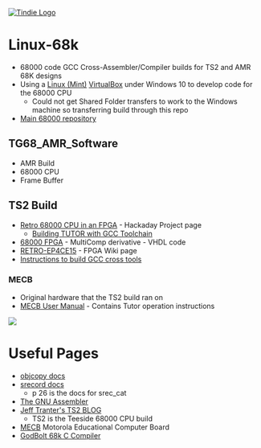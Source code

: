 <a href="https://www.tindie.com/stores/land_boards/"><img src="http://land-boards.com/blwiki/images/5/51/Tindie-mediums.png" alt="Tindie Logo"></img></a> 

= Linux-68k =

* 68000 code GCC Cross-Assembler/Compiler builds for TS2 and AMR 68K designs
* Using a [https://linuxmint.com/ Linux (Mint)] [https://www.virtualbox.org/ VirtualBox] under Windows 10 to develop code for the 68000 CPU
** Could not get Shared Folder transfers to work to the Windows machine so transferring build through this repo
* [https://github.com/douggilliland/Retro-Computers/tree/master/68000 Main 68000 repository]

== TG68_AMR_Software ==

* AMR Build
* 68000 CPU
* Frame Buffer

== TS2 Build ==

* [https://hackaday.io/project/173678-retro-68000-cpu-in-an-fpga Retro 68000 CPU in an FPGA] - Hackaday Project page
** [https://hackaday.io/project/173678-retro-68000-cpu-in-an-fpga/log/182141-building-tutor-with-gcc-toolchain Building TUTOR with GCC Toolchain]
* [https://github.com/douggilliland/MultiComp/wiki 68000 FPGA] - MultiComp derivative - VHDL code
* [http://land-boards.com/blwiki/index.php?title=RETRO-EP4CE15 RETRO-EP4CE15] - FPGA Wiki page
* [https://github.com/douggilliland/Retro-Computers/tree/master/68000/Dev%20Tools/GCC_m68k-elf-toolchain Instructions to build GCC cross tools]

=== MECB ===

* Original hardware that the TS2 build ran on
* [https://raw.githubusercontent.com/douggilliland/Retro-Computers/master/68000/ReferenceDesigns/MECB/MecbManual.pdf MECB User Manual] - Contains Tutor operation instructions

<img src="https://raw.githubusercontent.com/douggilliland/Retro-Computers/master/68000/ReferenceDesigns/MECB/MECB-02.jpg"></img>

= Useful Pages =

* [https://sourceware.org/binutils/docs/binutils/objcopy.html objcopy docs]
* [https://github.com/douggilliland/Retro-Computers/blob/master/PC%20Tools/srecord/srecord-1.64.pdf srecord docs]
** p 26 is the docs for srec_cat
* [http://tigcc.ticalc.org/doc/gnuasm.html The GNU Assembler]
* [https://jefftranter.blogspot.com/2016/11/building-68000-single-board-computer.html Jeff Tranter's TS2 BLOG]
** TS2 is the Teeside 68000 CPU build
* [https://github.com/douggilliland/Retro-Computers/tree/master/68000/ReferenceDesigns/MECB MECB] Motorola Educational Computer Board
* [https://franke.ms/cex GodBolt 68k C Compiler]


